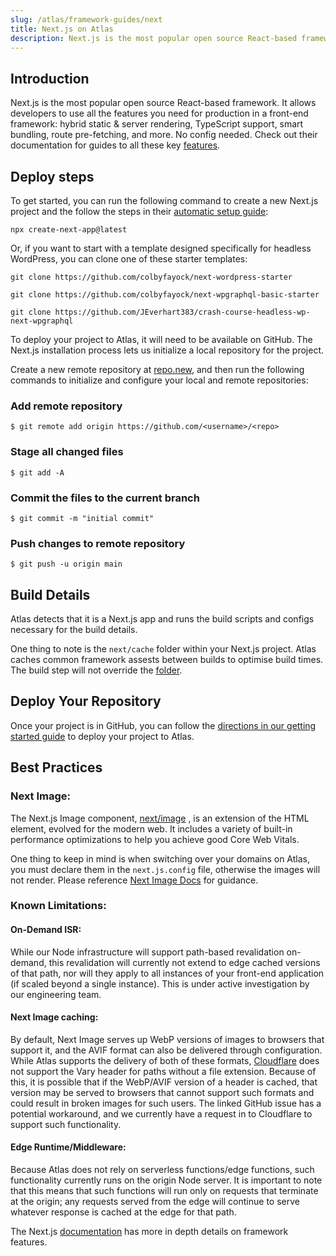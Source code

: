 ```yaml
---
slug: /atlas/framework-guides/next
title: Next.js on Atlas
description: Next.js is the most popular open source React-based framework.  It allows developers to use different rendering patterns at a page and component level for simple to complex sites and applications.  In this guide, you will learn how to deploy it on Atlas.
---
```


## Introduction

Next.js is the most popular open source React-based framework. It allows developers to use all the features you need for production in a front-end framework: hybrid static & server rendering, TypeScript support, smart bundling, route pre-fetching, and more. No config needed.
Check out their documentation for guides to all these key [features](https://nextjs.org/docs/getting-started).

## Deploy steps

To get started, you can run the following command to create a new Next.js project and the follow the steps in their [automatic setup guide](https://nextjs.org/docs/getting-started#automatic-setup):

`npx create-next-app@latest`

Or, if you want to start with a template designed specifically for headless WordPress, you can clone one of these starter templates:

`git clone https://github.com/colbyfayock/next-wordpress-starter`

`git clone https://github.com/colbyfayock/next-wpgraphql-basic-starter`

`git clone https://github.com/JEverhart383/crash-course-headless-wp-next-wpgraphql`

To deploy your project to Atlas, it will need to be available on GitHub. The Next.js installation process lets us initialize a local repository for the project.

Create a new remote repository at [repo.new](https://github.com/new/), and then run the following commands to initialize and configure your local and remote repositories:

### Add remote repository

`$ git remote add origin https://github.com/<username>/<repo>`

### Stage all changed files

`$ git add -A`

### Commit the files to the current branch

`$ git commit -m "initial commit"`

### Push changes to remote repository

`$ git push -u origin main`

## Build Details

Atlas detects that it is a Next.js app and runs the build scripts and configs necessary for the build details.

One thing to note is the `next/cache` folder within your Next.js project. Atlas caches common framework assests between builds to optimise build times.  The build step will not override the [folder](https://developers.wpengine.com/docs/atlas/customization/builds#framework-build-assets-cache).   

## Deploy Your Repository

Once your project is in GitHub, you can follow the [directions in our getting started guide](https://developers.wpengine.com/docs/atlas/getting-started/deploy-from-existing-repo) to deploy your project to Atlas.

## Best Practices

### Next Image:

The Next.js Image component, [next/image](https://nextjs.org/docs/api-reference/next/image) , is an extension of the HTML <img> element, evolved for the modern web.
It includes a variety of built-in performance optimizations to help you achieve good Core Web Vitals.

One thing to keep in mind is when switching over your domains on Atlas, you must declare them in the `next.js.config` file, otherwise the images will not render. Please reference  [Next Image Docs](https://nextjs.org/docs/api-reference/next/image#domains) for guidance.

### Known Limitations:

#### On-Demand ISR: 
While our Node infrastructure will support path-based revalidation on-demand, this revalidation will currently not extend to edge cached versions of that path, nor will they apply to all instances of your front-end application (if scaled beyond a single instance). This is under active investigation by our engineering team.

#### Next Image caching: 
By default, Next Image serves up WebP versions of images to browsers that support it, and the AVIF format can also be delivered through configuration. While Atlas supports the delivery of both of these formats, [Cloudflare](https://github.com/vercel/next.js/discussions/39510) does not support the Vary header for paths without a file extension. Because of this, it is possible that if the WebP/AVIF version of a header is cached, that version may be served to browsers that cannot support such formats and could result in broken images for such users. The linked GitHub issue has a potential workaround, and we currently have a request in to Cloudflare to support such functionality.

#### Edge Runtime/Middleware: 
Because Atlas does not rely on serverless functions/edge functions, such functionality currently runs on the origin Node server. It is important to note that this means that such functions will run only on requests that terminate at the origin; any requests served from the edge will continue to serve whatever response is cached at the edge for that path.


The Next.js [documentation](https://nextjs.org/docs/getting-started) has more in depth details on framework features.
